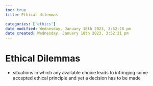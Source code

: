 ```yaml
---
toc: true
title: Ethical dilemmas

categories: ['ethics']
date modified: Wednesday, January 18th 2023, 3:52:28 pm
date created: Wednesday, January 18th 2023, 3:52:21 pm
---
```


# Ethical Dilemmas


- situations in which any available choice leads to infringing some accepted ethical principle and yet a decision has to be made



